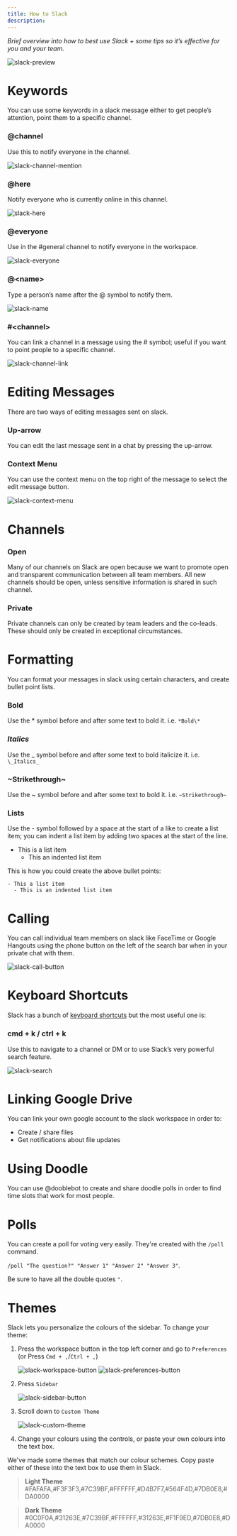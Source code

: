 ```yaml
---
title: How to Slack
description:
---
```


_Brief overview into how to best use Slack + some tips so it’s effective for you and your team._

![slack-preview](https://github.com/cuhacking/cuHacking-wiki/blob/master/resources/slack-preview.png)

# Keywords

You can use some keywords in a slack message either to get people’s attention, point them to a specific channel.

### @channel

Use this to notify everyone in the channel.

![slack-channel-mention](https://github.com/cuhacking/cuHacking-wiki/blob/master/resources/slack-channel-mention.png)

### @here

Notify everyone who is currently online in this channel.

![slack-here](https://github.com/cuhacking/cuHacking-wiki/blob/master/resources/slack-here.png)

### @everyone

Use in the #general channel to notify everyone in the workspace.

![slack-everyone](https://github.com/cuhacking/cuHacking-wiki/blob/master/resources/slack-everyone.png)

### @\<name\>

Type a person’s name after the @ symbol to notify them.

![slack-name](https://github.com/cuhacking/cuHacking-wiki/blob/master/resources/slack-name.png)

### #\<channel\>

You can link a channel in a message using the # symbol; useful if you want to point people to a specific channel.

![slack-channel-link](https://github.com/cuhacking/cuHacking-wiki/blob/master/resources/slack-channel-link.png)

# Editing Messages

There are two ways of editing messages sent on slack.

### Up-arrow

You can edit the last message sent in a chat by pressing the up-arrow.

### Context Menu

You can use the context menu on the top right of the message to select the edit message button.

![slack-context-menu](https://github.com/cuhacking/cuHacking-wiki/blob/master/resources/slack-context-menu.png)

# Channels

### Open

Many of our channels on Slack are open because we want to promote open and transparent communication between all team members. All new channels should be open, unless sensitive information is shared in such channel.

### Private

Private channels can only be created by team leaders and the co-leads. These should only be created in exceptional circumstances.

# Formatting

You can format your messages in slack using certain characters, and create bullet point lists.

### **Bold**

Use the * symbol before and after some text to bold it. i.e. `*Bold\*`

### _Italics_

Use the _ symbol before and after some text to bold italicize it. i.e. `\_Italics_`

### ~Strikethrough~

Use the ~ symbol before and after some text to bold it. i.e. `~Strikethrough~`

### Lists

Use the - symbol followed by a space at the start of a like to create a list item; you can indent a list item by adding two spaces at the start of the line.

- This is a list item
  - This an indented list item

This is how you could create the above bullet points:

```
- This a list item
  - This is an indented list item
```

# Calling

You can call individual team members on slack like FaceTime or Google Hangouts using the phone button on the left of the search bar when in your private chat with them.

![slack-call-button](https://github.com/cuhacking/cuHacking-wiki/blob/master/resources/slack-call-button.png)

# Keyboard Shortcuts

Slack has a bunch of [keyboard shortcuts](https://get.slack.help/hc/en-us/articles/201374536-Slack-keyboard-shortcuts) but the most useful one is:

### cmd + k / ctrl + k

Use this to navigate to a channel or DM or to use Slack’s very powerful search feature.

![slack-search](https://github.com/cuhacking/cuHacking-wiki/blob/master/resources/slack-search.png)

# Linking Google Drive

You can link your own google account to the slack workspace in order to:

- Create / share files
- Get notifications about file updates

# Using Doodle

You can use @dooblebot to create and share doodle polls in order to find time slots that work for most people.

# Polls

You can create a poll for voting very easily. They're created with the `/poll` command.

`/poll "The question?" "Answer 1" "Answer 2" "Answer 3"`.

Be sure to have all the double quotes `"`.

# Themes

Slack lets you personalize the colours of the sidebar. To change your theme:

1. Press the workspace button in the top left corner and go to `Preferences` (or Press `Cmd + ,`/`Ctrl + ,`)

   ![slack-workspace-button](https://github.com/cuhacking/cuHacking-wiki/blob/master/resources/slack-workspace-button.png)
   ![slack-preferences-button](https://github.com/cuhacking/cuHacking-wiki/blob/master/resources/slack-preferences-button.png)

2. Press `Sidebar`

   ![slack-sidebar-button](https://github.com/cuhacking/cuHacking-wiki/blob/master/resources/slack-sidebar-button.png)

3. Scroll down to `Custom Theme`

   ![slack-custom-theme](https://github.com/cuhacking/cuHacking-wiki/blob/master/resources/slack-custom-theme.png)

4. Change your colours using the controls, or paste your own colours into the text box.

We've made some themes that match our colour schemes. Copy paste either of these into the text box to use them in Slack.

> **Light Theme**
> #FAFAFA,#F3F3F3,#7C39BF,#FFFFFF,#D4B7F7,#564F4D,#7DB0E8,#DA0000

> **Dark Theme**
> #0C0F0A,#31263E,#7C39BF,#FFFFFF,#31263E,#F1F9ED,#7DB0E8,#DA0000
